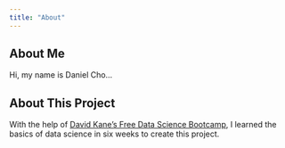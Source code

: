 ```yaml
---
title: "About"
---
```


## About Me

Hi, my name is Daniel Cho...



## About This Project

With the help of [David Kane's Free Data Science Bootcamp](https://bootcamp.davidkane.info/), I learned the basics of data science in six weeks to create this project.